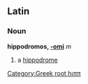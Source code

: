 ==Latin==
===Noun===
'''hippodromos, [[Wiktionary Appendix:Latin second declension|-omi]]''' ''m''

#a [[hippodrome]]

[[Category:Greek root hιππ]]